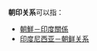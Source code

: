 {{NoteTA|G1=地名}}
{{dablink|此條目是為[[朝鮮民主主義人民共和國|朝鮮民主主義人民共和國]]與「印」字國家的外交關係。關於[[大韓民國|大韓民國]]與「印」字國家的外交關係，詳見'''[[韓印關係|韓印關係]]'''。}}

'''朝印关系'''可以指：

* [[朝鮮－印度關係|朝鮮－印度關係]] 
* [[印度尼西亚－朝鲜关系|印度尼西亚－朝鲜关系]]

{{disambig|cat=四字消歧义}}